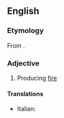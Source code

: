 ==English==

===Etymology===
From {{bor|en|la|ignifer}}.

===Adjective===
{{en-adj}}

# {{lb|en|rare}} Producing [[fire]]
#: {{syn|en|flammiferous}}
#: {{parasyn|en|fire-breathing|flammivomous}}

====Translations====
{{trans-top|producing fire}}
* Italian: {{t|it|ignifero}}
{{trans-mid}}
{{trans-bottom}}

{{C|en|Fire}}
